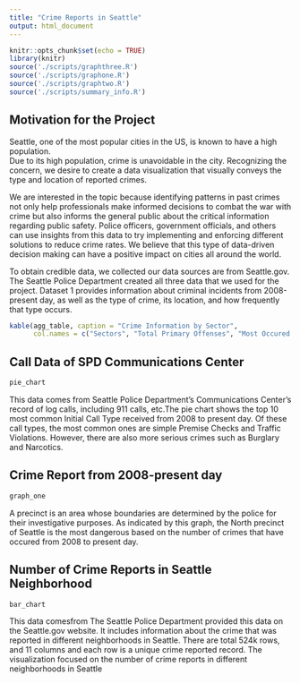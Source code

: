 ---
title: "Crime Reports in Seattle"
output: html_document
---

```{r setup, include=FALSE}
knitr::opts_chunk$set(echo = TRUE)
library(knitr)
source('./scripts/graphthree.R')
source('./scripts/graphone.R')
source('./scripts/graphtwo.R')
source('./scripts/summary_info.R')
```

## Motivation for the Project

Seattle, one of the most popular cities in the US, is known to have a high population.  
Due to its high population, crime is unavoidable in the city. Recognizing the concern, 
we desire to create a data visualization that visually conveys the type and location of reported crimes. 

We are interested in the topic because identifying patterns in past crimes
not only help professionals make informed decisions to combat the war with 
crime but also informs the general public about the critical information regarding 
public safety. Police officers, government officials, and others can use insights 
from this data to try implementing and enforcing different solutions to reduce crime rates. 
We believe that this type of data-driven decision making can have a positive impact 
on cities all around the world.

To obtain credible data,  we collected our data sources are from Seattle.gov. 
The Seattle Police Department created all three data that we used for the project. 
Dataset 1 provides information about criminal incidents from 2008-present day, 
as well as the type of crime, its location, and how frequently that type occurs.

```{r echo = FALSE}
kable(agg_table, caption = "Crime Information by Sector", 
      col.names = c("Sectors", "Total Primary Offenses", "Most Occured Crime Frequency", "Most Occured Crime", "Number of Call Logs"))
```

## Call Data of SPD Communications Center
```{r echo = FALSE}
pie_chart
```

This data comes from Seattle Police Department's Communications Center's record of log calls, 
including 911 calls, etc.The pie chart shows the top 10 most common Initial Call Type received 
from 2008 to present day. Of these call types, the most common ones are simple Premise Checks 
and Traffic Violations. However, there are also more serious crimes such as Burglary and Narcotics. 
 

## Crime Report from 2008-present day
```{r echo=FALSE}
graph_one
```
A precinct is an area whose boundaries are determined by the police for their investigative purposes. 
As indicated by this graph, the North precinct of Seattle is the most dangerous based on the number of 
crimes that have occured from 2008 to present day.


## Number of Crime Reports in Seattle Neighborhood
```{r echo=FALSE}
bar_chart
```

This data comesfrom 
The Seattle Police Department provided this data on the Seattle.gov website. 
It includes information about the crime that was reported in different neighborhoods in Seattle. 
There are total 524k rows, and 11 columns and each row is a unique crime reported record. 
The visualization focused on the number of crime reports in different neighborhoods in Seattle

